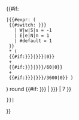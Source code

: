{{#if:{{{deg|}}}
 |{{#expr: (
  {{#switch: {{{hem|{{{4|}}}}}}
    | W|w|S|s = -1
    | E|e|N|n = 1
    | #default = 1
  }}
  * (
  {{#if:{{{deg|{{{1|}}}}}}|{{{deg|{{{1}}}}}}|0}}
  +
  {{#if:{{{min|{{{2|}}}}}}|{{{min|{{{2}}}}}}/60|0}}
  +
  {{#if:{{{sec|{{{3|}}}}}}|{{{sec|{{{3}}}}}}/3600|0}} )
) round {{#if: {{{rnd|{{{5|}}}}}} | {{{rnd|{{{5|}}}}}} | 7 }}
 }}|{{{dec|}}}
}}<noinclude>
{{documentation}}
</noinclude>